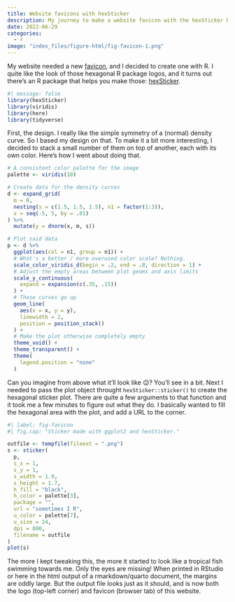 ```yaml
---
title: Website favicons with hexSticker
description: My journey to make a website favicon with the hexSticker R package
date: 2022-06-29
categories:
  - r
image: "index_files/figure-html/fig-favicon-1.png"
---
```


My website needed a new [favicon](https://en.wikipedia.org/wiki/Favicon), and I decided to create one with R. I quite like the look of those hexagonal R package logos, and it turns out there's an R package that helps you make those: [hexSticker](https://github.com/GuangchuangYu/hexSticker).

```r
#| message: false
library(hexSticker)
library(viridis)
library(here)
library(tidyverse)
```

First, the design. I really like the simple symmetry of a (normal) density curve. So I based my design on that. To make it a bit more interesting, I decided to stack a small number of them on top of another, each with its own color. Here's how I went about doing that.

```r
# A consistent color palette for the image
palette <- viridis(10)

# Create data for the density curves
d <- expand_grid(
  m = 0,
  nesting(s = c(1.5, 1.5, 1.5), n1 = factor(1:3)),
  x = seq(-5, 5, by = .01)
) %>%
  mutate(y = dnorm(x, m, s))

# Plot said data
p <- d %>%
  ggplot(aes(col = n1, group = n1)) +
  # What's a better / more overused color scale? Nothing.
  scale_color_viridis_d(begin = .2, end = .8, direction = 1) +
  # Adjust the empty areas between plot geoms and axis limits
  scale_y_continuous(
    expand = expansion(c(.35, .15))
  ) +
  # These curves go up
  geom_line(
    aes(x = x, y = y),
    linewidth = 2,
    position = position_stack()
  ) +
  # Make the plot otherwise completely empty
  theme_void() +
  theme_transparent() +
  theme(
    legend.position = "none"
  )
```

Can you imagine from above what it'll look like 😉? You'll see in a bit. Next I needed to pass the plot object throught `hexSticker::sticker()` to create the hexagonal sticker plot. There are quite a few arguments to that function and it took me a few minutes to figure out what they do. I basically wanted to fill the hexagonal area with the plot, and add a URL to the corner.

```r
#| label: fig-favicon
#| fig.cap: "Sticker made with ggplot2 and hexSticker."

outfile <- tempfile(fileext = ".png")
s <- sticker(
  p,
  s_x = 1,
  s_y = 1,
  s_width = 1.9,
  s_height = 1.7,
  h_fill = "black",
  h_color = palette[3],
  package = "",
  url = "sometimes I R",
  u_color = palette[7],
  u_size = 24,
  dpi = 800,
  filename = outfile
)
plot(s)
```

The more I kept tweaking this, the more it started to look like a tropical fish swimming towards me. Only the eyes are missing! When printed in RStudio or here in the html output of a rmarkdown/quarto document, the margins are oddly large. But the output file looks just as it should, and is now both the logo (top-left corner) and favicon (browser tab) of this website.
